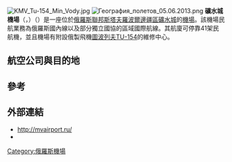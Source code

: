 {{Infobox airport 
| name         = 礦水城機場<br>{{lang|ru|Аэропорт Минеральные Воды}}<br>{{lang|en|Mineralnye Vody Airport}}
| nativename   = 
| nativename-a = 
| nativename-r = 
| image        = Mineralnye Vody Airport.JPG
| image-width  = 200px
| caption      = 
| IATA         = MRV
| ICAO         = URMM
| type         = 民用
| owner        = 
| operator     = [[Kavminvodyavia|FSUE Kavminvodyavia]]
| city-served  = [[礦水城|礦水城]]
| location     = [[俄羅斯|俄羅斯]][[斯塔夫羅波爾邊疆區|斯塔夫羅波爾邊疆區]][[礦水城|礦水城]]
| hub          = [[俄罗斯国家航空|俄罗斯国家航空]]
| elevation-f  = 1053
| elevation-m  = 321
| coordinates  = {{Coord|44|13|30|N|043|5|0|E|type:airport}}
| website      = [http://mvairport.ru/ mvairport.ru/]
| metric-elev  = 
| metric-rwy   = 
| r1-number    = 12/30
| r1-length-f  = 12,795
| r1-length-m  = 3,900
| r1-surface   = [[混凝土|混凝土]]
| stat-year    = 
| stat1-header = 
| stat1-data   = 
| stat2-header = 
| stat2-data   = 
| footnotes    = 
}}
[[File:KMV_Tu-154_Min_Vody.jpg|thumb]]
[[File:География_полетов_05.06.2013.png|thumb]]
'''礦水城機場'''（{{lang-ru|Аэропорт Минеральные Воды}}，{{lang-en|Mineralnye Vody Airport}}）（{{airport codes|MRV|URMM}}）是一座位於[[俄羅斯聯邦|俄羅斯聯邦]][[斯塔夫羅波爾邊疆區|斯塔夫羅波爾邊疆區]][[礦水城|礦水城]]的[[機場|機場]]。該機場民航業務為俄羅斯國內線以及部分獨立國協的區域國際航線。其航廈可停靠41架民航機，並且機場有附設俄製飛機[[Tu-154|圖波列夫TU-154]]的維修中心。

==航空公司與目的地==
{{Airport-dest-list
|[[俄羅斯航空|俄羅斯航空]]| 莫斯科-謝列梅傑沃
|[[俄羅斯航空|俄羅斯航空]]<br><small>{{nowrap|由{{tsl|en|Donavia|多納維亞航空}}營運}}</small>| 莫斯科-謝列梅傑沃、聖彼得堡<ref>{{cite news|last=Плохотниченко|first=Юрий|title="Донавиа" снова будет летать из Минеральных Вод в Петербург|url=http://www.travel.ru/news/2013/08/29/221488.html|accessdate=2013-08-30|newspaper=Travel.ru|date=2013-08-29|archive-date=2013-09-07|archive-url=https://web.archive.org/web/20130907055134/http://www.travel.ru/news/2013/08/29/221488.html|dead-url=no}}</ref>、塔什干、葉卡捷琳堡<ref>{{cite news|last=Плохотниченко|first=Юрий|title="Донавиа" откроет рейсы из Минеральных Вод в Екатеринбург|url=http://www.travel.ru/news/2013/03/25/214983.html|accessdate=2013-03-26|newspaper=Travel.ru|date=2013-03-25|archive-date=2013-03-27|archive-url=https://web.archive.org/web/20130327021836/http://www.travel.ru/news/2013/03/25/214983.html|dead-url=no}}</ref>、葉爾溫
|[[俄羅斯航空|俄羅斯航空]]<br><small>{{nowrap|由[[俄罗斯国家航空|羅西亞航空]]營運}}</small>| 聖彼得堡
|{{tsl|en|Ak Bars Aero|AK-Bars航空}}| '''季節性'''：索契<ref>{{cite news|title=В международном аэропорту Минеральные Воды открывается новый рейс в Сочи|url=http://www.itar-tasskuban.ru/news/article?type=economy&i=42855|accessdate=2013-05-16|newspaper=ИТАР-ТАСС КУБАНЬ|date=2013-05-16}}</ref>
|[[亞塞拜然航空|亞塞拜然航空]]| 巴庫<ref>{{cite web|title=Timetable of airline|url=http://www.azal.az/en/services-schedule/?type1=1&type2=1&from_city=Baku&to_city=Mineralnye+Vody+&day1=1&day2=1&day3=1&day4=1&day5=1&day6=1&day7=1&submit=Show|publisher=Azerbaijan Airlines|accessdate=2012-05-16}}{{dead link|date=2018年4月 |bot=InternetArchiveBot |fix-attempted=yes }}</ref>
|{{tsl|en|Dexter Air Taxi|德克斯特航空}}| 阿斯特拉罕<ref name=DexterSouth>{{cite web|title=Расписание|url=http://dexter.aero/raspisanie|work=Южный Федеральный Округ|publisher=ЗАО "Авиа Менеджмент Груп"|accessdate=2013-07-17|deadurl=yes|archiveurl=https://web.archive.org/web/20130801015803/http://www.dexter.aero/raspisanie|archivedate=2013-08-01}}</ref>、埃利斯塔<ref name=DexterSouth />、格羅茲尼<ref name=DexterSouth />
|[[杜拜航空|杜拜航空]]| 杜拜<ref name=FDtoRusAndUkr>{{cite news|title=flydubai doubles Russia and Ukraine network|url=http://www.arabianaerospace.aero/flydubai-doubles-russia-and-ukraine-network.html?utm_source=googleNews&utm_medium=organic&utm_campaign=news_feed|accessdate=2013-03-20|newspaper=Arabian Aerospace|date=2013-03-20|archive-date=2013-10-17|archive-url=https://web.archive.org/web/20131017003342/http://www.arabianaerospace.aero/flydubai-doubles-russia-and-ukraine-network.html?utm_source=googleNews&utm_medium=organic&utm_campaign=news_feed|dead-url=no}}</ref>
|{{tsl|en|NordStar|北星航空}}| 克拉斯諾亞爾斯克、諾利斯克、葉卡捷琳堡
|{{tsl|en|Orenair|奧倫航空}}| 克拉斯諾達爾、奧倫堡
|[[俄线航空|俄線航空]]| 伊斯坦堡、特拉維夫<ref name=RusSum13>{{cite news|last=L|first=J|title=RusLine Adds New Service to Sharjah & Tel Aviv from April 2013|url=http://airlineroute.net/2013/04/11/7r-shjtlv-s13/|accessdate=2013-04-11|newspaper=Routesonline / Routes|date=2013-04-11|archive-date=2013-04-14|archive-url=https://web.archive.org/web/20130414002446/http://airlineroute.net/2013/04/11/7r-shjtlv-s13|dead-url=no}}</ref>、烏里揚諾夫斯克<ref name=RusLineUlyanovsk>{{cite news|title=Авиакомпания "РусЛайн" открывает рейсы из Ульяновска в КавМинВоды и Екатеринбург|url=http://www.interfax-russia.ru/Povoljie/news.asp?id=416799&sec=1679|accessdate=2013-07-12|newspaper=Interfax|date=2013-07-12|archive-date=2013-07-16|archive-url=https://web.archive.org/web/20130716025643/http://www.interfax-russia.ru/Povoljie/news.asp?id=416799&sec=1679|dead-url=no}}</ref>、伏特加格勒、沃羅涅日
|[[S7航空|S7航空]]| 莫斯科-多莫多傑沃
|[[斯卡特航空|SCAT航空]]| 阿克圖、[[努尔苏丹·纳扎尔巴耶夫国际机场|努尔苏丹]]
|[[烏拉爾航空|烏拉航空]]| 莫斯科-多莫多傑沃<ref>{{cite news|title="Уральские авиалинии" будут летать из Москвы в Минеральные Воды|url=http://www.travel.ru/news/2012/08/30/205086.html|accessdate=2012-08-31|newspaper=TRAVEL.RU|date=2012-08-30|archive-date=2012-09-03|archive-url=https://web.archive.org/web/20120903045030/http://www.travel.ru/news/2012/08/30/205086.html|dead-url=no}}</ref>、葉卡捷琳堡<br>'''季節性包機'''：里米尼<ref>{{cite news|last=Ляхов|first=Олег|title=Новый авиарейс Римини - Минеральные Воды открыли в Пятигорске|url=http://www.biztass.ru/news/id/66881|accessdate=2013-04-17|newspaper=БИЗНЕС-ТАСС Агентство экономической информации|date=2013-04-16}}{{dead link|date=2018年4月 |bot=InternetArchiveBot |fix-attempted=yes }}</ref>
|[[UTair航空|UTair航空]] | 莫斯科-文努可沃、薩馬拉、速古特、秋明<ref>{{cite web|title=From 5 of April, Tyumen – Mineralnye Vody, a special offer!|url=http://www.utair.ru/en/spo/8130217.html|work=Special Offers|publisher=UTair Aviation|accessdate=2013-04-08|deadurl=yes|archiveurl=https://web.archive.org/web/20131005012905/http://www.utair.ru/en/spo/8130217.html|archivedate=2013-10-05}}</ref>、葉爾溫
|{{nowrap|[[烏茲別克航空|烏茲別克航空]]}}| 塔什干
}}

==參考==
{{REFLIST}}

==外部連結==
* http://mvairport.ru/ {{Wayback|url=http://mvairport.ru/ |date=20110624045441 }}{{ru icon}} 
* [https://web.archive.org/web/20040906013722/http://a9.nm.ru/URMM.gif {{lang|ru|Схема (кроки) аэродрома Минеральные воды}}]{{ru icon}} 

{{Airports in Russia}}

[[Category:俄羅斯機場|Category:俄羅斯機場]]